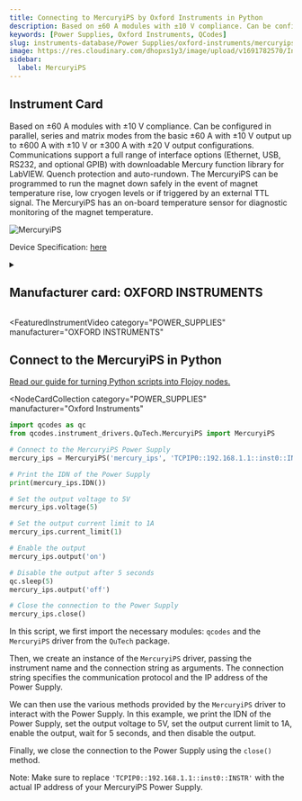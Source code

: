 ```yaml
---
title: Connecting to MercuryiPS by Oxford Instruments in Python
description: Based on ±60 A modules with ±10 V compliance. Can be configured in parallel, series and matrix modes from the basic ±60 A with ±10 V output up to ±600 A with ±10 V or ±300 A with ±20 V output configurations. Communications support a full range of interface options (Ethernet, USB, RS232, and optional GPIB) with downloadable Mercury function library for LabVIEW. Quench protection and auto-rundown. The MercuryiPS can be programmed to run the magnet down safely in the event of magnet temperature rise, low cryogen levels or if triggered by an external TTL signal. The MercuryiPS has an on-board temperature sensor for diagnostic monitoring of the magnet temperature.
keywords: [Power Supplies, Oxford Instruments, QCodes]
slug: instruments-database/Power Supplies/oxford-instruments/mercuryips
image: https://res.cloudinary.com/dhopxs1y3/image/upload/v1691782570/Instruments/Power%20Supplies/MercuryiPS/MercuryiPS.png
sidebar:
  label: MercuryiPS
---
```



## Instrument Card

Based on ±60 A modules with ±10 V compliance.
Can be configured in parallel, series and matrix modes from the basic ±60 A with ±10 V output up to ±600 A with ±10 V or ±300 A with ±20 V output configurations.
Communications support a full range of interface options (Ethernet, USB, RS232, and optional GPIB) with downloadable Mercury function library for LabVIEW.
Quench protection and auto-rundown. The MercuryiPS can be programmed to run the magnet down safely in the event of magnet temperature rise, low cryogen levels or if triggered by an external TTL signal.
The MercuryiPS has an on-board temperature sensor for diagnostic monitoring of the magnet temperature.

![MercuryiPS](https://res.cloudinary.com/dhopxs1y3/image/upload/v1691782570/Instruments/Power%20Supplies/MercuryiPS/MercuryiPS.png)

Device Specification: [here](/instruments-database/all-instruments)

<details style={{ marginTop: "15px"}}>
<summary><h2 style={{display:'inline'}}>Manufacturer card: OXFORD INSTRUMENTS</h2></summary>

![OXFORD INSTRUMENTS](https://res.cloudinary.com/dhopxs1y3/image/upload/v1692806167/Instruments/Vendor%20Logos/Oxford_Instruments.png)

Oxford Instruments plc is a United Kingdom manufacturing and research company that designs and manufactures tools and systems for industry and research. The company is headquartered in Abingdon, Oxfordshire, England, with sites in the United Kingdom, United States, Europe, and Asia.[2] It is listed on the London Stock Exchange and is a constituent of the FTSE 250 Index.[3]

- Headquarters: Abingdon, United Kingdom
- Yearly Revenue (millions, USD): 367.3
- Vendor Website: [here](https://www.oxinst.com/)

</details>


<FeaturedInstrumentVideo
  category="POWER_SUPPLIES"
  manufacturer="OXFORD INSTRUMENTS"
></FeaturedInstrumentVideo>

## Connect to the MercuryiPS in Python

[Read our guide for turning Python scripts into Flojoy nodes.](https://docs.flojoy.ai/contribution/blocks/custom-flojoy-block/)


<Tabs>
<TabItem value="Flojoy" label="Flojoy" className="flojoy-instrument-tabs">

<NodeCardCollection
  category="POWER_SUPPLIES"
  manufacturer="Oxford Instruments"
></NodeCardCollection>

</TabItem>
<TabItem value="QCodes" label="QCodes">

```python
import qcodes as qc
from qcodes.instrument_drivers.QuTech.MercuryiPS import MercuryiPS

# Connect to the MercuryiPS Power Supply
mercury_ips = MercuryiPS('mercury_ips', 'TCPIP0::192.168.1.1::inst0::INSTR')

# Print the IDN of the Power Supply
print(mercury_ips.IDN())

# Set the output voltage to 5V
mercury_ips.voltage(5)

# Set the output current limit to 1A
mercury_ips.current_limit(1)

# Enable the output
mercury_ips.output('on')

# Disable the output after 5 seconds
qc.sleep(5)
mercury_ips.output('off')

# Close the connection to the Power Supply
mercury_ips.close()
```

In this script, we first import the necessary modules: `qcodes` and the `MercuryiPS` driver from the `QuTech` package.

Then, we create an instance of the `MercuryiPS` driver, passing the instrument name and the connection string as arguments. The connection string specifies the communication protocol and the IP address of the Power Supply.

We can then use the various methods provided by the `MercuryiPS` driver to interact with the Power Supply. In this example, we print the IDN of the Power Supply, set the output voltage to 5V, set the output current limit to 1A, enable the output, wait for 5 seconds, and then disable the output.

Finally, we close the connection to the Power Supply using the `close()` method.

Note: Make sure to replace `'TCPIP0::192.168.1.1::inst0::INSTR'` with the actual IP address of your MercuryiPS Power Supply.

</TabItem>
</Tabs>
